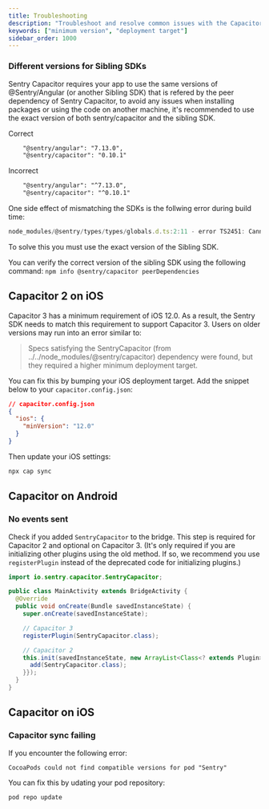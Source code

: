 ```yaml
---
title: Troubleshooting
description: "Troubleshoot and resolve common issues with the Capacitor SDK."
keywords: ["minimum version", "deployment target"]
sidebar_order: 1000
---
```


### Different versions for Sibling SDKs 

Sentry Capacitor requires your app to use the same versions of @Sentry/Angular (or another Sibling SDK) that is refered by the peer dependency of Sentry Capacitor, to avoid any issues when installing packages or using the code on another machine, it's recommended to use the exact version of both sentry/capacitor and the sibling SDK. 

Correct

```xml
    "@sentry/angular": "7.13.0",
    "@sentry/capacitor": "0.10.1"
```

Incorrect

```xml
    "@sentry/angular": "^7.13.0",
    "@sentry/capacitor": "^0.10.1"
```

One side effect of mismatching the SDKs is the follwing error during build time:

```js
node_modules/@sentry/types/types/globals.d.ts:2:11 - error TS2451: Cannot redeclare block-scoped variable '__DEBUG_BUILD__'.
```

To solve this you must use the exact version of the Sibling SDK.

<Note>

You can verify the correct version of the sibling SDK using the following command: `npm info @sentry/capacitor peerDependencies`

</Note>

## Capacitor 2 on iOS

Capacitor 3 has a minimum requirement of iOS 12.0. As a result, the Sentry SDK needs to match this requirement to support Capacitor 3. Users on older versions may run into an error similar to:

> Specs satisfying the SentryCapacitor (from ../../node_modules/@sentry/capacitor) dependency were found, but they required a higher minimum deployment target.

You can fix this by bumping your iOS deployment target. Add the snippet below to your `capacitor.config.json`:

```json
// capacitor.config.json
{
  "ios": {
    "minVersion": "12.0"
  }
}
```

Then update your iOS settings:

```bash
npx cap sync
```

## Capacitor on Android

### No events sent

Check if you added `SentryCapacitor` to the bridge. This step is required for Capacitor 2 and optional on Capacitor 3. (It's only required if you are initializing other plugins using the old method. If so, we recommend you use `registerPlugin` instead of the deprecated code for initializing plugins.)

```java
import io.sentry.capacitor.SentryCapacitor;

public class MainActivity extends BridgeActivity {
  @Override
  public void onCreate(Bundle savedInstanceState) {
    super.onCreate(savedInstanceState);

    // Capacitor 3
    registerPlugin(SentryCapacitor.class);

    // Capacitor 2
    this.init(savedInstanceState, new ArrayList<Class<? extends Plugin>>() {{
      add(SentryCapacitor.class);
    }});
  }
}
```

## Capacitor on iOS

### Capacitor sync failing

If you encounter the following error:
```
CocoaPods could not find compatible versions for pod "Sentry"
```

You can fix this by udating your pod repository:

```bash
pod repo update
```
